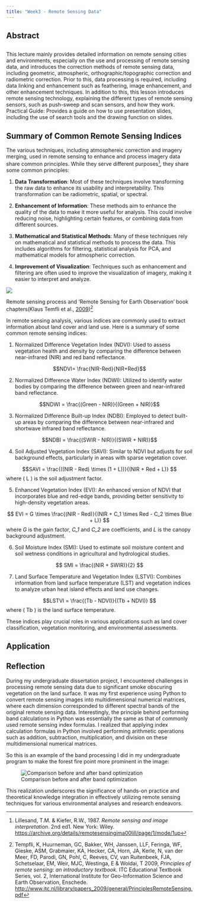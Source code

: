 ```yaml
---
title: "Week3 - Remote Sensing Data"
---
```


## Abstract

::: callout-tip
## 

This lecture mainly provides detailed information on remote sensing cities and environments, especially on the use and processing of remote sensing data, and introduces the correction methods of remote sensing data, including geometric, atmospheric, orthographic/topographic correction and radiometric correction. Prior to this, data processing is required, including data linking and enhancement such as feathering, image enhancement, and other enhancement techniques. In addition to this, this lesson introduces remote sensing technology, explaining the different types of remote sensing sensors, such as push-sweep and scan sensors, and how they work. Practical Guide: Provides a guide on how to use presentation slides, including the use of search tools and the drawing function on slides.
:::

## Summary of Common Remote Sensing Indices

The various techniques, including atmosphereic correction and imagery merging, used in remote sensing to enhance and process imagery data share common principles. While they serve different purposes[^intro-1], they share some common principles:

[^intro-1]:Lillesand, T.M. & Kiefer, R.W., 1987. *Remote sensing and image interpretation*. 2nd ed1. New York: Wiley. <https://archive.org/details/remotesensingima00lill/page/1/mode/1up>

1.  **Data Transformation**: Most of these techniques involve transforming the raw data to enhance its usability and interpretability. This transformation can be radiometric, spatial, or spectral.

2.  **Enhancement of Information**: These methods aim to enhance the quality of the data to make it more useful for analysis. This could involve reducing noise, highlighting certain features, or combining data from different sources.

3.  **Mathematical and Statistical Methods**: Many of these techniques rely on mathematical and statistical methods to process the data. This includes algorithms for filtering, statistical analysis for PCA, and mathematical models for atmospheric correction.

4.  **Improvement of Visualization**: Techniques such as enhancement and filtering are often used to improve the visualization of imagery, making it easier to interpret and analyze.

![](images/RS_book.png){fig-align="center"}

Remote sensing process and ‘Remote Sensing for Earth Observation’ book chapters(Klaus Temfli et al., [2009](https://research.utwente.nl/en/publications/principles-of-remote-sensing-an-introductory-textbook-4))[^intro-2]

[^intro-2]: Tempfli, K, Huurneman, GC, Bakker, WH, Janssen, LLF, Feringa, WF, Gieske, ASM, Grabmaier, KA, Hecker, CA, Horn, JA, Kerle, N, van der Meer, FD, Parodi, GN, Pohl, C, Reeves, CV, van Ruitenbeek, FJA, Schetselaar, EM, Weir, MJC, Westinga, E & Woldai, T 2009, *Principles of remote sensing: an introductory textbook.* ITC Educational Textbook Series, vol. 2, International Institute for Geo-Information Science and Earth Observation, Enschede. <http://www.itc.nl/library/papers_2009/general/PrinciplesRemoteSensing.pdf>



In remote sensing analysis, various indices are commonly used to extract information about land cover and land use. Here is a summary of some common remote sensing indices:

1.  Normalized Difference Vegetation Index (NDVI): Used to assess vegetation health and density by comparing the difference between near-infrared (NIR) and red band reflectance.

$$NDVI= \frac{NIR-Red}{NIR+Red}$$

2.  Normalized Difference Water Index (NDWI): Utilized to identify water bodies by comparing the difference between green and near-infrared band reflectance.

$$NDWI = \frac{(Green - NIR)}{(Green + NIR)}$$

3.  Normalized Difference Built-up Index (NDBI): Employed to detect built-up areas by comparing the difference between near-infrared and shortwave infrared band reflectance.

$$NDBI = \frac{(SWIR - NIR)}{(SWIR + NIR)}$$

4.  Soil Adjusted Vegetation Index (SAVI): Similar to NDVI but adjusts for soil background effects, particularly in areas with sparse vegetation cover.

$$SAVI = \frac{((NIR - Red) \times (1 + L))}{(NIR + Red + L)} $$ where ( L ) is the soil adjustment factor.

5.  Enhanced Vegetation Index (EVI): An enhanced version of NDVI that incorporates blue and red-edge bands, providing better sensitivity to high-density vegetation areas.

$$ EVI = G \times \frac{(NIR - Red)}{(NIR + C_1 \times Red - C_2 \times Blue + L)} $$ where *G* is the gain factor, *C_1* and *C_2* are coefficients, and *L* is the canopy background adjustment.

6.  Soil Moisture Index (SMI): Used to estimate soil moisture content and soil wetness conditions in agricultural and hydrological studies.

$$ SMI = \frac{(NIR + SWIR)}{2} $$

7.  Land Surface Temperature and Vegetation Index (LSTVI): Combines information from land surface temperature (LST) and vegetation indices to analyze urban heat island effects and land use changes.

$$LSTVI = \frac{(Tb - NDVI)}{(Tb + NDVI)} $$ where ( Tb ) is the land surface temperature.

These indices play crucial roles in various applications such as land cover classification, vegetation monitoring, and environmental assessments.

## Application

## Reflection

During my undergraduate dissertation project, I encountered challenges in processing remote sensing data due to significant smoke obscuring vegetation on the land surface. It was my first experience using Python to convert remote sensing images into multidimensional numerical matrices, where each dimension corresponded to different spectral bands of the original remote sensing data. Interestingly, the principle behind performing band calculations in Python was essentially the same as that of commonly used remote sensing index formulas. I realized that applying index calculation formulas in Python involved performing arithmetic operations such as addition, subtraction, multiplication, and division on these multidimensional numerical matrices.

So this is an example of the band processing I did in my undergraduate program to make the forest fire point more prominent in the image:

![Comparison before and after band optimization](images/clipboard-4252325944.png){fig-alt="Comparison before and after band optimization" fig-align="center"}

This realization underscores the significance of hands-on practice and theoretical knowledge integration in effectively utilizing remote sensing techniques for various environmental analyses and research endeavors.
